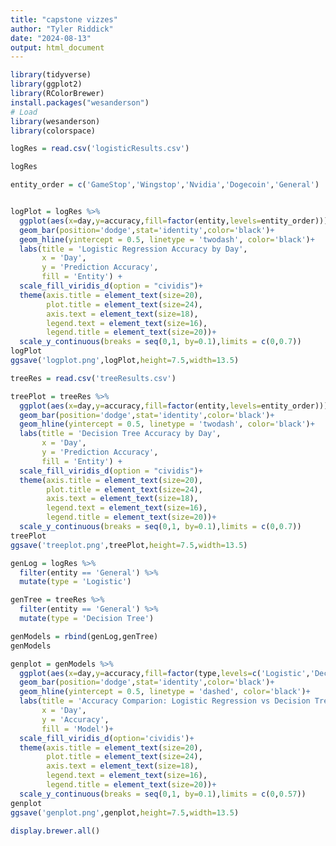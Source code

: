 ---
title: "capstone vizzes"
author: "Tyler Riddick"
date: "2024-08-13"
output: html_document
---

```{r setup, include=FALSE}
library(tidyverse)
library(ggplot2)
library(RColorBrewer)
install.packages("wesanderson")
# Load
library(wesanderson)
library(colorspace)
```

```{r}
logRes = read.csv('logisticResults.csv')
```
```{r}
logRes
```

```{r}
entity_order = c('GameStop','Wingstop','Nvidia','Dogecoin','General')


logPlot = logRes %>%
  ggplot(aes(x=day,y=accuracy,fill=factor(entity,levels=entity_order)))+
  geom_bar(position='dodge',stat='identity',color='black')+
  geom_hline(yintercept = 0.5, linetype = 'twodash', color='black')+
  labs(title = 'Logistic Regression Accuracy by Day',
       x = 'Day',
       y = 'Prediction Accuracy',
       fill = 'Entity') +
  scale_fill_viridis_d(option = "cividis")+
  theme(axis.title = element_text(size=20), 
        plot.title = element_text(size=24),
        axis.text = element_text(size=18), 
        legend.text = element_text(size=16),
        legend.title = element_text(size=20))+
  scale_y_continuous(breaks = seq(0,1, by=0.1),limits = c(0,0.7))
logPlot
ggsave('logplot.png',logPlot,height=7.5,width=13.5)
```
```{r}
treeRes = read.csv('treeResults.csv')

treePlot = treeRes %>%
  ggplot(aes(x=day,y=accuracy,fill=factor(entity,levels=entity_order)))+
  geom_bar(position='dodge',stat='identity',color='black')+
  geom_hline(yintercept = 0.5, linetype = 'twodash', color='black')+
  labs(title = 'Decision Tree Accuracy by Day',
       x = 'Day',
       y = 'Prediction Accuracy',
       fill = 'Entity') +
  scale_fill_viridis_d(option = "cividis")+
  theme(axis.title = element_text(size=20), 
        plot.title = element_text(size=24),
        axis.text = element_text(size=18), 
        legend.text = element_text(size=16),
        legend.title = element_text(size=20))+
  scale_y_continuous(breaks = seq(0,1, by=0.1),limits = c(0,0.7))
treePlot
ggsave('treeplot.png',treePlot,height=7.5,width=13.5)
```

```{r}
genLog = logRes %>%
  filter(entity == 'General') %>%
  mutate(type = 'Logistic')

genTree = treeRes %>%
  filter(entity == 'General') %>%
  mutate(type = 'Decision Tree')
```

```{r}
genModels = rbind(genLog,genTree)
genModels
```
```{r}
genplot = genModels %>%
  ggplot(aes(x=day,y=accuracy,fill=factor(type,levels=c('Logistic','Decision Tree')))) +
  geom_bar(position='dodge',stat='identity',color='black')+
  geom_hline(yintercept = 0.5, linetype = 'dashed', color='black')+
  labs(title = 'Accuracy Comparion: Logistic Regression vs Decision Tree',
       x = 'Day',
       y = 'Accuracy',
       fill = 'Model')+
  scale_fill_viridis_d(option='cividis')+
  theme(axis.title = element_text(size=20), 
        plot.title = element_text(size=24),
        axis.text = element_text(size=18), 
        legend.text = element_text(size=16),
        legend.title = element_text(size=20))+
  scale_y_continuous(breaks = seq(0,1, by=0.1),limits = c(0,0.57))
genplot
ggsave('genplot.png',genplot,height=7.5,width=13.5)
```
```{r}
display.brewer.all()
```



